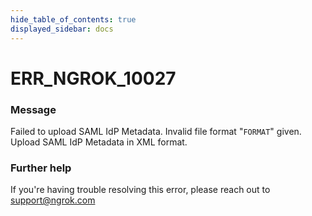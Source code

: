 ```yaml
---
hide_table_of_contents: true
displayed_sidebar: docs
---
```



# ERR_NGROK_10027

### Message
Failed to upload SAML IdP Metadata. Invalid file format "`FORMAT`" given. Upload SAML IdP Metadata in XML format.

<ErrorDetails error='err_ngrok_10027' />


### Further help
If you're having trouble resolving this error, please reach out to [support@ngrok.com](mailto:support@ngrok.com?subject=Help%20with%20ERR_NGROK_10027)

